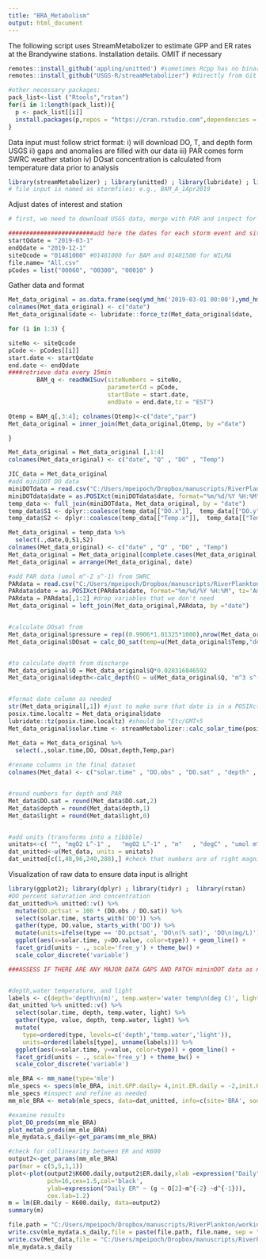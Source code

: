 ```yaml
---
title: "BRA_Metabolism"
output: html_document
---
```


The following script uses StreamMetabolizer to estimate GPP and ER rates at the Brandywine stations.
Installation details. OMIT if necessary
```r
remotes::install_github('appling/unitted') #sometimes Rcpp has no binary version yet, if so, don't update from source versions, instead, say no to the source compilation and install the most recent binary version
remotes::install_github("USGS-R/streamMetabolizer") #directly from Git so we get the most recent version

#other necessary packages: 
pack_list<-list ("Rtools","rstan")
for(i in 1:length(pack_list)){
  p <- pack_list[[i]]
  install.packages(p,repos = "https://cran.rstudio.com",dependencies = TRUE)
}

```



Data input must follow strict format:
i) will download DO, T, and depth form USGS
ii) gaps and anomalies are filled with our data
iii) PAR comes form SWRC weather station
iv) DOsat concentration is calculated from temperature data prior to analysis
```r
library(streamMetabolizer) ; library(unitted) ; library(lubridate) ; library(dplyr) ; library(dataRetrieval)
# file input is named as stormfiles: e.g., BAM_A_1Apr2019
```


Adjust dates of interest and station
```r
# first, we need to download USGS data, merge with PAR and inspect for gaps/outliers in DO

########################add here the dates for each storm event and site ######################################################
startQdate = "2019-03-1"
endQdate = "2019-12-1"
siteQcode = "01481000" #01481000 for BAM and 01481500 for WILMA
file.name= "All.csv"
pCodes = list("00060", "00300", "00010" )
```


Gather data and format
```r
Met_data_original = as.data.frame(seq(ymd_hm('2019-03-01 00:00'),ymd_hm('2020-11-30 23:45'), by = '15 mins')) #creature the full date vector a priori, when merging with the data will allow us to identify and keep NAs
colnames(Met_data_original) <- c("date")
Met_data_original$date <- lubridate::force_tz(Met_data_original$date, 'Etc/GMT+5') #transform into EST

for (i in 1:3) {

siteNo <- siteQcode
pCode <- pCodes[[i]]
start.date <- startQdate
end.date <- endQdate 
####retrieve data every 15min
        BAM_q <- readNWISuv(siteNumbers = siteNo, 
                            parameterCd = pCode, 
                            startDate = start.date, 
                            endDate = end.date,tz = "EST") 

Qtemp = BAM_q[,3:4]; colnames(Qtemp)<-c("date","par")
Met_data_original = inner_join(Met_data_original,Qtemp, by ="date")

}

Met_data_original = Met_data_original [,1:4]
colnames(Met_data_original) <- c("date", "Q" , "DO" , "Temp")

JIC_data = Met_data_original
#add miniDOT DO data
miniDOTdata = read.csv("C:/Users/mpeipoch/Dropbox/manuscripts/RiverPlankton/working_files/miniDOT_BAM.csv")
miniDOTdata$date = as.POSIXct(miniDOTdata$date, format="%m/%d/%Y %H:%M", tz='America/New_York')
temp_data <- full_join(miniDOTdata, Met_data_original, by = "date")
temp_data$S1 <- dplyr::coalesce(temp_data[["DO.x"]],  temp_data[["DO.y"]])
temp_data$S2 <- dplyr::coalesce(temp_data[["Temp.x"]],  temp_data[["Temp.y"]])

Met_data_original = temp_data %>%
  select(.,date,Q,S1,S2) 
colnames(Met_data_original) <- c("date" , "Q" , "DO" , "Temp")
Met_data_original = Met_data_original[complete.cases(Met_data_original),]
Met_data_original = arrange(Met_data_original, date)

#add PAR data (umol m^-2 s^-1) from SWRC
PARdata = read.csv("C:/Users/mpeipoch/Dropbox/manuscripts/RiverPlankton/working_files/PARdata_smt.csv")
PARdata$date = as.POSIXct(PARdata$date, format="%m/%d/%Y %H:%M", tz='America/New_York')
PARdata = PARdata[,1:2] #drop variables that we don't need
Met_data_original = left_join(Met_data_original,PARdata, by ="date")


#calculate DOsat from 
Met_data_original$pressure = rep((0.9906*1.01325*1000),nrow(Met_data_original))
Met_data_original$DOsat = calc_DO_sat(temp=u(Met_data_original$Temp,"degC"), press=u(Met_data_original$pressure,"mb"), sal=u(0,"PSU")) # units are checked


#to calculate depth from discharge
Met_data_original$Q = Met_data_original$Q*0.028316846592 
Met_data_original$depth<-calc_depth(Q = u(Met_data_original$Q, "m^3 s^-1"), c = u(0.409, "m"), f = u(0.294, ""))


#format date column as needed
str(Met_data_original[,1]) #just to make sure that date is in a POSIXct format, as default from dateRetrieval::readNWISuv
posix.time.localtz = Met_data_original$date
lubridate::tz(posix.time.localtz) #should be "Etc/GMT+5
Met_data_original$solar.time <- streamMetabolizer::calc_solar_time(posix.time.localtz, longitude=-75)

Met_data = Met_data_original %>%
  select(.,solar.time,DO, DOsat,depth,Temp,par) 
  
#rename columns in the final dataset
colnames(Met_data) <- c("solar.time" , "DO.obs" , "DO.sat" , "depth" , "temp.water" , "light")


#round numbers for depth and PAR
Met_data$DO.sat = round(Met_data$DO.sat,2)
Met_data$depth = round(Met_data$depth,1)
Met_data$light = round(Met_data$light,0)


#add units (transforms into a tibbble)
unitats<-c(	"", "mgO2 L^-1" ,	"mgO2 L^-1"	, "m"	, "degC" , "umol m^-2 s^-1") #attach units and form a unitted data.frame
dat_unitted<-u(Met_data, units = unitats)
dat_unitted[c(1,48,96,240,288),] #check that numbers are of right magnitude according to the supposed units 
```

Visualization of raw data to ensure data input is allright
```r
library(ggplot2); library(dplyr) ; library(tidyr) ;  library(rstan)
#DO percent saturation and concentration
dat_unitted%>% unitted::v() %>%
  mutate(DO.pctsat = 100 * (DO.obs / DO.sat)) %>%
  select(solar.time, starts_with('DO')) %>%
  gather(type, DO.value, starts_with('DO')) %>%
  mutate(units=ifelse(type == 'DO.pctsat', 'DO\n(% sat)', 'DO\n(mg/L)')) %>%
  ggplot(aes(x=solar.time, y=DO.value, color=type)) + geom_line() + 
  facet_grid(units ~ ., scale='free_y') + theme_bw() +
  scale_color_discrete('variable')

###ASSESS IF THERE ARE ANY MAJOR DATA GAPS AND PATCH mininDOT data as needed


#depth,water temperature, and light
labels <- c(depth='depth\n(m)', temp.water='water temp\n(deg C)', light='PAR\n(umol m^-2 s^-1)')
dat_unitted %>% unitted::v() %>%
  select(solar.time, depth, temp.water, light) %>%
  gather(type, value, depth, temp.water, light) %>%
  mutate(
    type=ordered(type, levels=c('depth','temp.water','light')),
    units=ordered(labels[type], unname(labels))) %>%
  ggplot(aes(x=solar.time, y=value, color=type)) + geom_line() + 
  facet_grid(units ~ ., scale='free_y') + theme_bw() +
  scale_color_discrete('variable')

```


```r
mle_BRA <- mm_name(type='mle')
mle_specs <- specs(mle_BRA, init.GPP.daily= 4,init.ER.daily = -2,init.K600.daily = 2  )
mle_specs #inspect and refine as needed
mm_mle_BRA <- metab(mle_specs, data=dat_unitted, info=c(site='BRA', source='MPG'))

#examine results
plot_DO_preds(mm_mle_BRA)
plot_metab_preds(mm_mle_BRA)
mle_mydata.s_daily<-get_params(mm_mle_BRA)

#check for collinearity between ER and K600
output2<-get_params(mm_mle_BRA)
par(mar = c(5,5,1,1))
plot<-plot(output2$K600.daily,output2$ER.daily,xlab =expression("Daily"~K[600]~(d^{-1})),
           pch=16,cex=1.5,col='black',
           ylab=expression("Daily ER" ~ (g ~ O[2]~m^{-2} ~d^{-1})),
           cex.lab=1.2)
m = lm(ER.daily ~ K600.daily, data=output2)
summary(m)

file.path = "C:/Users/mpeipoch/Dropbox/manuscripts/RiverPlankton/working_files/metabolism"
write.csv(mle_mydata.s_daily,file = paste(file.path, file.name, sep = "/")) #
write.csv(Met_data,file = "C:/Users/mpeipoch/Dropbox/manuscripts/RiverPlankton/working_files/metabolism/temp.csv") #
mle_mydata.s_daily
```



